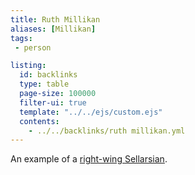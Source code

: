 ```yaml
---
title: Ruth Millikan
aliases: [Millikan]
tags: 
 - person

listing:
  id: backlinks
  type: table
  page-size: 100000
  filter-ui: true
  template: "../../ejs/custom.ejs"
  contents:
    - ../../backlinks/ruth millikan.yml
---
```


An example of a [right-wing Sellarsian](/docs/phil/Left and right wing Sellarsians.html).
